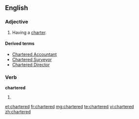 ==English==

===Adjective===
{{en-adj}}

# Having a [[charter]].

====Derived terms====
* [[Chartered Accountant]]
* [[Chartered Surveyor]]
* [[Chartered Director]]

===Verb===
'''chartered'''

# {{past of|charter}}

[[et:chartered]]
[[fr:chartered]]
[[mg:chartered]]
[[te:chartered]]
[[vi:chartered]]
[[zh:chartered]]